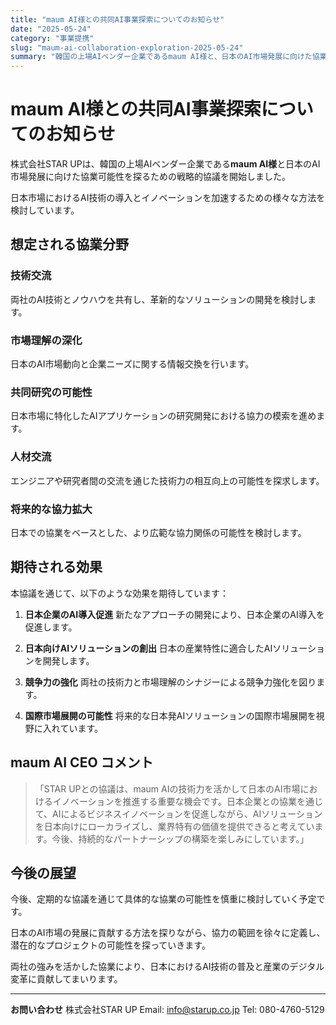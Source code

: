 ```yaml
---
title: "maum AI様との共同AI事業探索についてのお知らせ"
date: "2025-05-24"
category: "事業提携"
slug: "maum-ai-collaboration-exploration-2025-05-24"
summary: "韓国の上場AIベンダー企業であるmaum AI様と、日本のAI市場発展に向けた協業可能性を探るための戦略的協議を開始しました。"
---
```


# maum AI様との共同AI事業探索についてのお知らせ

株式会社STAR UPは、韓国の上場AIベンダー企業である**maum AI様**と日本のAI市場発展に向けた協業可能性を探るための戦略的協議を開始しました。

日本市場におけるAI技術の導入とイノベーションを加速するための様々な方法を検討しています。

## 想定される協業分野

### 技術交流

両社のAI技術とノウハウを共有し、革新的なソリューションの開発を検討します。

### 市場理解の深化

日本のAI市場動向と企業ニーズに関する情報交換を行います。

### 共同研究の可能性

日本市場に特化したAIアプリケーションの研究開発における協力の模索を進めます。

### 人材交流

エンジニアや研究者間の交流を通じた技術力の相互向上の可能性を探求します。

### 将来的な協力拡大

日本での協業をベースとした、より広範な協力関係の可能性を検討します。

## 期待される効果

本協議を通じて、以下のような効果を期待しています：

1. **日本企業のAI導入促進**
   新たなアプローチの開発により、日本企業のAI導入を促進します。

2. **日本向けAIソリューションの創出**
   日本の産業特性に適合したAIソリューションを開発します。

3. **競争力の強化**
   両社の技術力と市場理解のシナジーによる競争力強化を図ります。

4. **国際市場展開の可能性**
   将来的な日本発AIソリューションの国際市場展開を視野に入れています。

## maum AI CEO コメント

> 「STAR UPとの協議は、maum AIの技術力を活かして日本のAI市場におけるイノベーションを推進する重要な機会です。日本企業との協業を通じて、AIによるビジネスイノベーションを促進しながら、AIソリューションを日本向けにローカライズし、業界特有の価値を提供できると考えています。今後、持続的なパートナーシップの構築を楽しみにしています。」

## 今後の展望

今後、定期的な協議を通じて具体的な協業の可能性を慎重に検討していく予定です。

日本のAI市場の発展に貢献する方法を探りながら、協力の範囲を徐々に定義し、潜在的なプロジェクトの可能性を探っていきます。

両社の強みを活かした協業により、日本におけるAI技術の普及と産業のデジタル変革に貢献してまいります。

---

**お問い合わせ**
株式会社STAR UP
Email: info@starup.co.jp
Tel: 080-4760-5129
